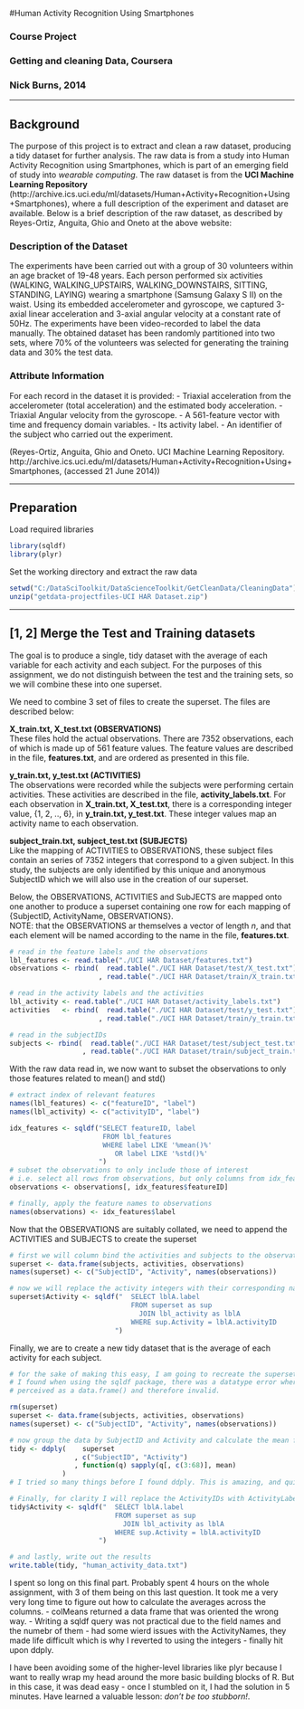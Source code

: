 #Human Activity Recognition Using Smartphones

### Course Project
### Getting and cleaning Data, Coursera
### Nick Burns, 2014

-------------------------------------------------------------------------------

## Background

The purpose of this project is to extract and clean a raw dataset, producing
a tidy dataset for further analysis. The raw data is from a study into Human
Activity Recognition using Smartphones, which is part of an emerging field of
study into *wearable computing*. The raw dataset is from the **UCI Machine 
Learning Repository** (http://archive.ics.uci.edu/ml/datasets/Human+Activity+Recognition+Using+Smartphones),
where a full description of the experiment and dataset are available. Below is a 
brief description of the raw dataset, as described by Reyes-Ortiz, Anguita, Ghio and Oneto
at the above website:

### Description of the Dataset
The experiments have been carried out with a group of 30 volunteers within an age bracket of 19-48 years. Each person performed six activities (WALKING, WALKING_UPSTAIRS, WALKING_DOWNSTAIRS, SITTING, STANDING, LAYING) wearing a smartphone (Samsung Galaxy S II) on the waist. Using its embedded accelerometer and gyroscope, we captured 3-axial linear acceleration and 3-axial angular velocity at a constant rate of 50Hz. The experiments have been video-recorded to label the data manually. The obtained dataset has been randomly partitioned into two sets, where 70% of the volunteers was selected for generating the training data and 30% the test data. 

### Attribute Information
For each record in the dataset it is provided: 
- Triaxial acceleration from the accelerometer (total acceleration) and the estimated body acceleration. 
- Triaxial Angular velocity from the gyroscope. 
- A 561-feature vector with time and frequency domain variables. 
- Its activity label. 
- An identifier of the subject who carried out the experiment.

(Reyes-Ortiz, Anguita, Ghio and Oneto. UCI Machine Learning Repository. http://archive.ics.uci.edu/ml/datasets/Human+Activity+Recognition+Using+Smartphones, (accessed 21 June 2014))

-------------------------------------------------------------------------------

## Preparation

Load required libraries
```r
library(sqldf)
library(plyr)
```

Set the working directory and extract the raw data
```r
setwd("C:/DataSciToolkit/DataScienceToolkit/GetCleanData/CleaningData")
unzip("getdata-projectfiles-UCI HAR Dataset.zip")
```

-------------------------------------------------------------------------------

## [1, 2] Merge the Test and Training datasets

The goal is to produce a single, tidy dataset with the average of each variable for each activity and each subject.
For the purposes of this assignment, we do not distinguish between the test and the training sets, so we will
combine these into one superset.

We need to combine 3 set of files to create the superset. The files are described below:

**X_train.txt, X_test.txt  (OBSERVATIONS) **  
These files hold the actual observations. There are 7352 observations, each of which is made up of 561 feature values.
The feature values are described in the file, **features.txt**, and are ordered as presented in this file.

**y_train.txt, y_test.txt  (ACTIVITIES)  **    
The observations were recorded while the subjects were performing certain activities. These activities are described
in the file, **activity_labels.txt**. For each observation in **X_train.txt, X_test.txt**, there is a corresponding
integer value, {1, 2, .., 6}, in **y_train.txt, y_test.txt**. These integer values map an activity name to each 
observation.

**subject_train.txt, subject_test.txt  (SUBJECTS)  **  
Like the mapping of ACTIVITIES to OBSERVATIONS, these subject files contain an series of 7352 integers that correspond
to a given subject. In this study, the subjects are only identified by this unique and anonymous SubjectID which we will
also use in the creation of our superset.

Below, the OBSERVATIONS, ACTIVITIES and SubJECTS are mapped onto one another to produce a superset containing one row
for each mapping of {SubjectID, ActivityName, OBSERVATIONS}.  
NOTE: that the OBSERVATIONS ar themselves a vector of length *n*, and that each element will be named according to the name
in the file, **features.txt**.  

```r
# read in the feature labels and the observations
lbl_features <- read.table("./UCI HAR Dataset/features.txt")
observations <- rbind(  read.table("./UCI HAR Dataset/test/X_test.txt")
                      , read.table("./UCI HAR Dataset/train/X_train.txt") )

# read in the activity labels and the activities
lbl_activity <- read.table("./UCI HAR Dataset/activity_labels.txt")
activities   <- rbind(  read.table("./UCI HAR Dataset/test/y_test.txt")
                      , read.table("./UCI HAR Dataset/train/y_train.txt") )

# read in the subjectIDs
subjects <- rbind(  read.table("./UCI HAR Dataset/test/subject_test.txt")
                  , read.table("./UCI HAR Dataset/train/subject_train.txt") )
```

With the raw data read in, we now want to subset the observations to only those features related to mean() and std()
```r
# extract index of relevant features
names(lbl_features) <- c("featureID", "label")
names(lbl_activity) <- c("activityID", "label")

idx_features <- sqldf("SELECT featureID, label
                       FROM lbl_features
                       WHERE label LIKE '%mean()%'
                          OR label LIKE '%std()%'
                      ")
# subset the observations to only include those of interest 
# i.e. select all rows from observations, but only columns from idx_features
observations <- observations[, idx_features$featureID]

# finally, apply the feature names to observations
names(observations) <- idx_features$label
```

Now that the OBSERVATIONS are suitably collated, we need to append the ACTIVITIES and SUBJECTS to create the superset

```r
# first we will column bind the activities and subjects to the observations
superset <- data.frame(subjects, activities, observations)
names(superset) <- c("SubjectID", "Activity", names(observations))

# now we will replace the activity integers with their corresponding names
superset$Activity <- sqldf("  SELECT lblA.label
                              FROM superset as sup
                                JOIN lbl_activity as lblA
                              WHERE sup.Activity = lblA.activityID
                          ")
```

Finally, we are to create a new tidy dataset that is the average of each activity for each subject.

```r
# for the sake of making this easy, I am going to recreate the superset, without the ActivityLabel
# I found when using the sqldf package, there was a datatype error where the Activity column was
# perceived as a data.frame() and therefore invalid.

rm(superset)
superset <- data.frame(subjects, activities, observations)
names(superset) <- c("SubjectID", "Activity", names(observations))

# now group the data by SubjectID and Activity and calculate the mean for all observations
tidy <- ddply(    superset
                , c("SubjectID", "Activity")
                , function(q) sapply(q[, c(3:68)], mean)
             )
# I tried so many things before I found ddply. This is amazing, and quick!

# Finally, for clarity I will replace the ActivityIDs with ActivityLabels once more
tidy$Activity <- sqldf("  SELECT lblA.label
                          FROM superset as sup
                            JOIN lbl_activity as lblA
                          WHERE sup.Activity = lblA.activityID
                      ")

# and lastly, write out the results
write.table(tidy, "human_activity_data.txt")

```

I spent so long on this final part. Probably spent 4 hours on the whole assignment, with 3 of them being on this last question. It took me a very very long time to figure out how to calculate the averages across the columns. 
- colMeans returned a data frame that was oriented the wrong way. 
- Writing a sqldf query was not practical due to the field names and the numebr of them
- had some wierd issues with the ActivityNames, they made life difficult which is why I reverted to using the integers
- finally hit upon ddply.

I have been avoiding some of the higher-level libraries like plyr because I want to really wrap my head around the more basic building blocks of R. But in this case, it was dead easy - once I stumbled on it, I had the solution in 5 minutes. Have learned a valuable lesson: *don't be too stubborn!*. 
